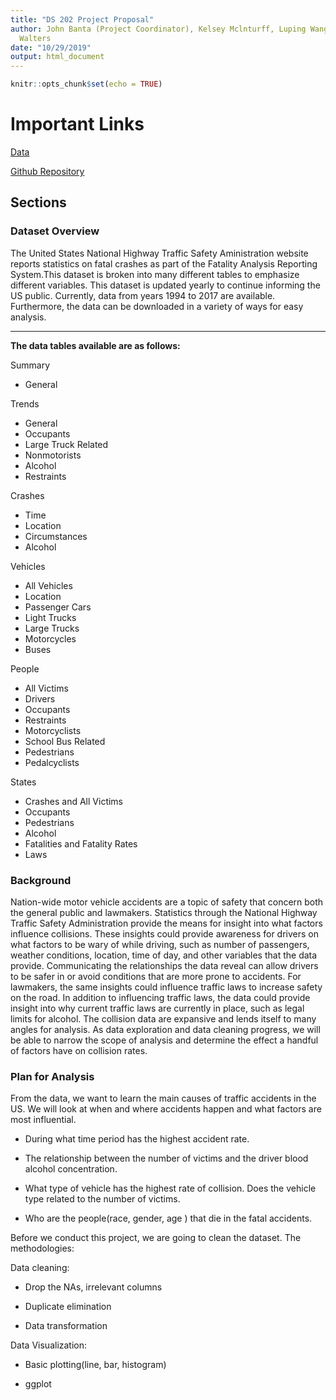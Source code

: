 ```yaml
---
title: "DS 202 Project Proposal"
author: John Banta (Project Coordinator), Kelsey Mclnturff, Luping Wang, and Brenna
  Walters
date: "10/29/2019"
output: html_document
---
```


```r
knitr::opts_chunk$set(echo = TRUE)
```

# Important Links

[Data](https://www-fars.nhtsa.dot.gov/Trends/TrendsGeneral.aspx)

[Github Repository](https://github.com/jdbanta/DS202_Final_Project)

## Sections {.tabset}

### Dataset Overview

The United States National Highway Traffic Safety Aministration website reports statistics on fatal crashes as part of the Fatality Analysis Reporting System.This dataset is broken into many different tables to emphasize different variables. This dataset is updated yearly to continue informing the US public. Currently, data from years 1994 to 2017 are available. Furthermore, the data can be downloaded in a variety of ways for easy analysis.

***

**The data tables available are as follows:**
 
 
Summary

* General

Trends

* General
* Occupants
* Large Truck Related
* Nonmotorists
* Alcohol
* Restraints

Crashes

* Time
* Location
* Circumstances
* Alcohol
  
Vehicles

* All Vehicles
* Location
* Passenger Cars
* Light Trucks
* Large Trucks
* Motorcycles
* Buses
  
People

* All Victims
* Drivers
* Occupants
* Restraints
* Motorcyclists
* School Bus Related
* Pedestrians
* Pedalcyclists
  
States

* Crashes and All Victims
* Occupants
* Pedestrians
* Alcohol
* Fatalities and Fatality Rates
* Laws


### Background

Nation-wide motor vehicle accidents are a topic of safety that concern both the general public and lawmakers. Statistics through the National Highway Traffic Safety Administration provide the means for insight into what factors influence collisions. These insights could provide awareness for drivers on what factors to be wary of while driving, such as number of passengers, weather conditions, location, time of day, and other variables that the data provide. Communicating the relationships the data reveal can allow drivers to be safer in or avoid conditions that are more prone to accidents. For lawmakers, the same insights could influence traffic laws to increase safety on the road. In addition to influencing traffic laws, the data could provide insight into why current traffic laws are currently in place, such as legal limits for alcohol. The collision data are expansive and lends itself to many angles for analysis. As data exploration and data cleaning progress, we will be able to narrow the scope of analysis and determine the effect a handful of factors have on collision rates.

### Plan for Analysis

From the data, we want to learn the main causes of traffic accidents in the US. We will look at when and where accidents happen and what factors are most influential. 

* During what time period has the highest accident rate. 

* The relationship between the number of victims and the driver blood alcohol concentration. 

* What type of vehicle has the highest rate of collision. Does the vehicle type related to the number of victims. 

* Who are the people(race, gender, age ) that die in the fatal accidents.

Before we conduct this project, we are going to clean the dataset. 
The methodologies:

Data cleaning:

* Drop the NAs, irrelevant columns

* Duplicate elimination

* Data transformation

Data Visualization:

* Basic plotting(line, bar, histogram)

* ggplot 


